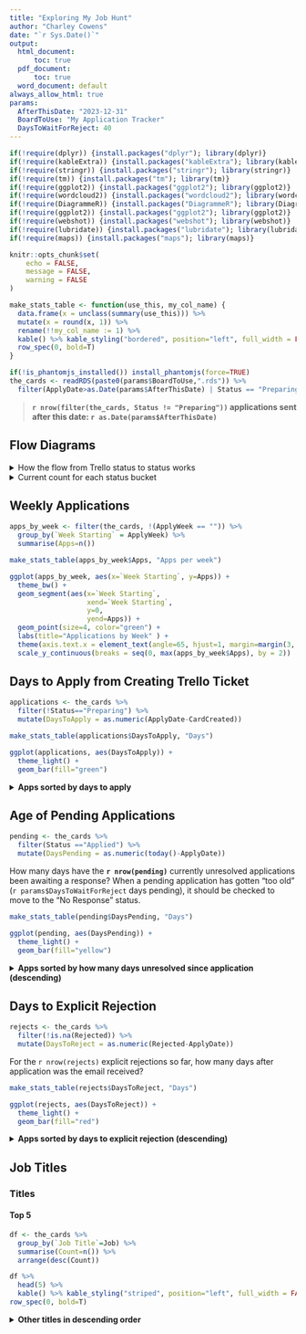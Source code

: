 ```yaml
---
title: "Exploring My Job Hunt"
author: "Charley Cowens"
date: "`r Sys.Date()`"
output:
  html_document: 
      toc: true
  pdf_document:
      toc: true
  word_document: default
always_allow_html: true
params:
  AfterThisDate: "2023-12-31"
  BoardToUse: "My Application Tracker"
  DaysToWaitForReject: 40
---
```



```r
if(!require(dplyr)) {install.packages("dplyr"); library(dplyr)}
if(!require(kableExtra)) {install.packages("kableExtra"); library(kableExtra)}
if(!require(stringr)) {install.packages("stringr"); library(stringr)}
if(!require(tm)) {install.packages("tm"); library(tm)}
if(!require(ggplot2)) {install.packages("ggplot2"); library(ggplot2)}
if(!require(wordcloud2)) {install.packages("wordcloud2"); library(wordcloud2)}
if(!require(DiagrammeR)) {install.packages("DiagrammeR"); library(DiagrammeR)}
if(!require(ggplot2)) {install.packages("ggplot2"); library(ggplot2)}
if(!require(webshot)) {install.packages("webshot"); library(webshot)}
if(!require(lubridate)) {install.packages("lubridate"); library(lubridate)}
if(!require(maps)) {install.packages("maps"); library(maps)}
```



```r
knitr::opts_chunk$set(
	echo = FALSE,
	message = FALSE,
	warning = FALSE
)

make_stats_table <- function(use_this, my_col_name) {
  data.frame(x = unclass(summary(use_this))) %>% 
  mutate(x = round(x, 1)) %>% 
  rename(!!my_col_name := 1) %>% 
  kable() %>% kable_styling("bordered", position="left", full_width = FALSE) %>% 
  row_spec(0, bold=T)  
}

if(!is_phantomjs_installed()) install_phantomjs(force=TRUE)
the_cards <- readRDS(paste0(params$BoardToUse,".rds")) %>% 
  filter(ApplyDate>as.Date(params$AfterThisDate) | Status == "Preparing")
```

> **`r nrow(filter(the_cards, Status != "Preparing"))` applications sent after this date: `r as.Date(params$AfterThisDate)`**

## Flow Diagrams

<details closed><summary> How the flow from Trello status to status works</summary>

```r
mermaid("
graph LR
    A(Preparing) -->|Sent| B{Applied}
    B -->|Arranged| C{Interview}
    B -->|Bounced| D[Rejected]
    C -->|Notified| D
    C -->|Notified| E{Offer}
    C -->|Waited long enough| F[No Response]
    B --> |Waited long enough| F
    E --> |Yes| G[Acceptance]
    E --> |No| H[Declined]
    style D fill:#f00
    style F fill:#f00
    style H fill:#f00
  ")
```
</details>

<details closed><summary>Current count for each status bucket</summary>
```r
mermaidscript <- paste0(
"graph LR
    A(", "Preparing ", sum(the_cards$Status=='Preparing'), 
    ") --> B{Applied ", sum(the_cards$Status=='Applied'),
    "}
    B --> C{Interview ", sum(the_cards$Status=='Interview'), 
    "}
    B --> D[Rejected ", sum(the_cards$Status=='Rejected'), 
    "]
    C -->|", sum(the_cards$Status=='Rejected' & !is.na(the_cards$InterviewedLast)),  
    "| D
    C --> E{Offer ", sum(the_cards$Status=='Offer'),
    "}
    C -->|", sum(the_cards$Status=='No Response' & !is.na(the_cards$InterviewedLast)), 
    "| F[No Response ", sum(the_cards$Status=='No Response'), 
    "]
    B --> F
    E --> G[Acceptance ", sum(the_cards$Status=='Acceptance'),
    "]
    E --> H[Declined ", sum(the_cards$Status=='Declined'),
    "]
  ")
mermaid(mermaidscript)
```
</details>

## Weekly Applications

```r

apps_by_week <- filter(the_cards, !(ApplyWeek == "")) %>% 
  group_by(`Week Starting` = ApplyWeek) %>% 
  summarise(Apps=n()) 

make_stats_table(apps_by_week$Apps, "Apps per week")

ggplot(apps_by_week, aes(x=`Week Starting`, y=Apps)) + 
  theme_bw() +
  geom_segment(aes(x=`Week Starting`, 
                   xend=`Week Starting`, 
                   y=0, 
                   yend=Apps)) + 
  geom_point(size=4, color="green") + 
  labs(title="Applications by Week" ) + 
  theme(axis.text.x = element_text(angle=65, hjust=1, margin=margin(3, 0, 0, 0, "pt")))+
  scale_y_continuous(breaks = seq(0, max(apps_by_week$Apps), by = 2))

```

## Days to Apply from Creating Trello Ticket

```r
applications <- the_cards %>%  
  filter(!Status=="Preparing") %>% 
  mutate(DaysToApply = as.numeric(ApplyDate-CardCreated))

make_stats_table(applications$DaysToApply, "Days")

ggplot(applications, aes(DaysToApply)) + 
  theme_light() +
  geom_bar(fill="green")
```

<details closed><summary>**Apps sorted by days to apply**</summary>

```r
applications %>% 
  select(Job, Company, DaysToApply) %>%
  arrange(DaysToApply) %>% 
  kable() %>% kable_styling("striped", position="left", full_width = FALSE) %>% 
row_spec(0, bold=T)
```

</details>

## Age of Pending Applications

```r
pending <- the_cards %>%  
  filter(Status =="Applied") %>% 
  mutate(DaysPending = as.numeric(today()-ApplyDate))
```

How many days have the **`r nrow(pending)`** currently unresolved applications been awaiting a response? When a pending application has gotten "too old" (`r params$DaysToWaitForReject` days pending), it should be checked to move to the "No Response" status.


```r
make_stats_table(pending$DaysPending, "Days")

ggplot(pending, aes(DaysPending)) + 
  theme_light() +
  geom_bar(fill="yellow")
```

<details closed><summary>**Apps sorted by how many days unresolved since application (descending)**</summary>

```r

CountOfOld <- nrow(filter(pending, DaysPending > params$DaysToWaitForReject))
pending %>% 
  select(Job, Company, DaysPending) %>%
  arrange(desc(DaysPending)) %>% 
  kable() %>% kable_styling("striped", position="left", full_width = FALSE) %>% 
  row_spec(0, bold=T) %>% 
  row_spec(1:CountOfOld, color=ifelse(CountOfOld > 0, "red", "default"))
```

</details>

## Days to Explicit Rejection

```r
rejects <- the_cards %>%  
  filter(!is.na(Rejected)) %>% 
  mutate(DaysToReject = as.numeric(Rejected-ApplyDate))
```

For the `r nrow(rejects)` explicit rejections so far, how many days after application was the email received?

```r
make_stats_table(rejects$DaysToReject, "Days")

ggplot(rejects, aes(DaysToReject)) + 
  theme_light() +
  geom_bar(fill="red")


```

<details closed><summary>**Apps sorted by days to explicit rejection (descending)**</summary>

```r

rejects %>% 
  select(Job, Company, DaysToReject) %>%
  arrange(desc(DaysToReject)) %>% 
  kable() %>% kable_styling("striped", position="left", full_width = FALSE) %>% 
row_spec(0, bold=T)

```
</details>

## Job Titles

### Titles

#### Top 5

```r
df <- the_cards %>% 
  group_by(`Job Title`=Job) %>%
  summarise(Count=n()) %>% 
  arrange(desc(Count))

df %>%
  head(5) %>% 
  kable() %>% kable_styling("striped", position="left", full_width = FALSE) %>% 
row_spec(0, bold=T)

```

<details closed><summary>**Other titles in descending order**</summary>

```r
df %>%
  tail(-5) %>% 
  kable() %>% kable_styling("striped", position="left", full_width = FALSE) %>% 
row_spec(0, bold=T)

```

### Keywords

```r

# Define your character vector
text_vector <- the_cards$Job %>% str_remove_all("[:punct:]") 
corpus <- Corpus(VectorSource(text_vector)) %>% tm_map(removeWords, stopwords("english"))
dtm <- as.data.frame(as.matrix(DocumentTermMatrix(corpus)))
words <- colSums(dtm)
df <- data.frame(Word=names(dtm), Freq=words) %>% arrange(desc(Freq))

wordcloud2(data=df, size=.5, color='random-light', gridSize = 50)

```

## Locations

These are locations for the company office I would be associated with.

<details closed><summary>**City locations sorted by number of apps (descending)**</summary>

```r
the_cards %>% 
  group_by(City, State, Country) %>%
  summarise(Count=n(), Percentage = paste0(round(Count/nrow(.) * 100), "%")) %>% 
  arrange(desc(Count)) %>% 
  kable() %>% kable_styling("striped", position="left", full_width = FALSE) %>% 
row_spec(0, bold=T)
```
</details>

<details closed><summary>**US state locations sorted by number of apps (descending)**</summary>
```r

the_cards %>% 
  filter(Country=="US") %>% 
  group_by(State) %>%
  summarise(Count=n(), Percentage = paste0(round(Count/nrow(.) * 100), "%")) %>% 
  arrange(desc(Count)) %>% 
  kable() %>% kable_styling("striped", position="left", full_width = FALSE) %>% 
row_spec(0, bold=T)

# use the maps package to get a table that matches the 2-letter abbreviations I use to
#   the spelled-out state names
abbreviations <- state.fips %>% select(abb,polyname) %>% 
  mutate(polyname = ifelse(str_detect(polyname,":"),str_extract(polyname,"^.*(?=:)"),polyname)) %>% 
  distinct()

# add these names to an applications-count-for-each-state dataframe
state_counts <- the_cards %>% 
  filter(Country=="US") %>% 
  group_by(State) %>%
  summarise(Count=n()) %>% 
  left_join(abbreviations, by=c("State" = "abb")) 

#associate the counts with the mapping data for states
map_data_for_states <- map_data("state") %>%
  left_join(state_counts, by = c("region" = "polyname"))

#draw the map
ggplot(map_data_for_states, aes(x = long, y = lat, group = group, fill = Count)) +
  geom_polygon(color = "white") +
  scale_fill_gradient(low = "#ccccff", high = "#0000ff", na.value = "grey50") +
  theme_void() +
  labs(title = "US Map with Color Shading Based on Applications by State",
       fill = "Count")
```
</details>

<details closed><summary>**Country locations sorted by number of apps (descending)**</summary>
```r
the_cards %>% 
  group_by(Country) %>%
  summarise(Count=n(), Percentage = paste0(round(Count/nrow(.) * 100), "%")) %>% 
  arrange(desc(Count)) %>% 
  kable() %>% kable_styling("striped", position="left", full_width = FALSE) %>% 
row_spec(0, bold=T)


```
</details>

## More Than One App at a Company

These are companies I've applied at more than once.

```r
multiapps <- the_cards %>% 
  group_by(Company) %>% 
  summarise(Applications = n()) %>% 
  arrange(desc(Applications)) %>% 
  filter(Applications > 1)

multiapps %>% 
  kable() %>% kable_styling("striped", position="left", full_width = FALSE) %>% 
  row_spec(0, bold=T)
```

<details><summary>**Job specifics for these**</summary>
```r
multiapps %>% 
  left_join(the_cards) %>%
  select(Company, Job, ApplyDate, Status) %>% 
  kable() %>% kable_styling("striped", position="left", full_width = FALSE) %>% 
  row_spec(0, bold=T)

```
</details>